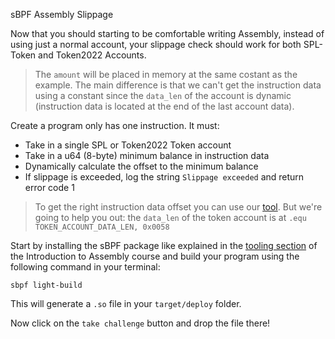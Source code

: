 
<ChallengeTitle>sBPF Assembly Slippage</ChallengeTitle>

Now that you should starting to be comfortable writing Assembly, instead of using just a normal account, your slippage check should work for both SPL-Token and Token2022 Accounts.

> The `amount` will be placed in memory at the same costant as the example. The main difference is that we can't get the instruction data using a constant since the `data_len` of the account is dynamic (instruction data is located at the end of the last account data).

Create a program only has one instruction. It must:
- Take in a single SPL or Token2022 Token account
- Take in a u64 (8-byte) minimum balance in instruction data
- Dynamically calculate the offset to the minimum balance
- If slippage is exceeded, log the string `Slippage exceeded` and return error code 1

> To get the right instruction data offset you can use our [tool](https://sbpf.xyz). But we're going to help you out: the `data_len` of the token account is at `.equ TOKEN_ACCOUNT_DATA_LEN, 0x0058`

Start by installing the sBPF package like explained in the [tooling section](en/courses/introduction-to-assembly/tooling) of the Introduction to Assembly course and build your program using the following command in your terminal:

```
sbpf light-build
```

This will generate a `.so` file in your `target/deploy` folder. 

Now click on the `take challenge` button and drop the file there!


<RequirementList>
  <Requirement
    title="Challenge 1: Testing the Slippage with SPL-Token"
    description="Your program should suceed when the amount of token in an SPL-Token Account is higher than the amount passed in."
  />

  <Requirement
    title="Challenge 2: Testing the Failure of a Slippage"
    description="Your program should fail when the amount of token in an Token Account is lower than the amount passed in."
  />

<Requirement
    title="Challenge 1: Testing the Slippage with Token2022"
    description="Your program should suceed when the amount of token in an Token2022 Account is higher than the amount passed in."
  />
</RequirementList>